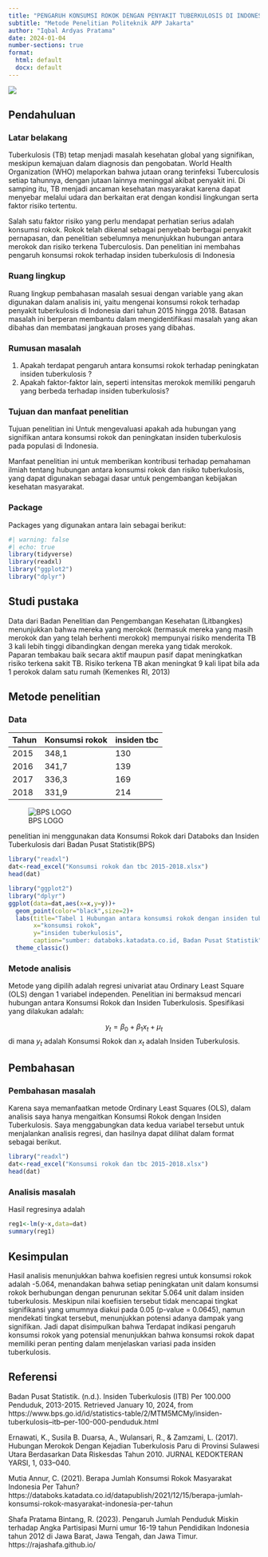---
title: "PENGARUH KONSUMSI ROKOK DENGAN PENYAKIT TUBERKULOSIS DI INDONESIA"
subtitle: "Metode Penelitian Politeknik APP Jakarta"
author: "Iqbal Ardyas Pratama"
date: 2024-01-04
number-sections: true
format:
  html: default
  docx: default
---
![](poltekapp.jpg)


## Pendahuluan

### Latar belakang

Tuberkulosis (TB) tetap menjadi masalah kesehatan global yang signifikan, meskipun kemajuan dalam diagnosis dan pengobatan. World Health Organization (WHO) melaporkan bahwa jutaan orang terinfeksi Tuberculosis setiap tahunnya, dengan jutaan lainnya meninggal akibat penyakit ini. Di samping itu, TB menjadi ancaman kesehatan masyarakat karena dapat menyebar melalui udara dan berkaitan erat dengan kondisi lingkungan serta faktor risiko tertentu.

Salah satu faktor risiko yang perlu mendapat perhatian serius adalah konsumsi rokok. Rokok telah dikenal sebagai penyebab berbagai penyakit pernapasan, dan penelitian sebelumnya menunjukkan hubungan antara merokok dan risiko terkena Tuberculosis. Dan penelitian ini membahas pengaruh konsumsi rokok terhadap insiden tuberkulosis di Indonesia

### Ruang lingkup

Ruang lingkup pembahasan masalah sesuai dengan variable yang akan digunakan dalam analisis ini, yaitu mengenai konsumsi rokok terhadap penyakit tuberkulosis di Indonesia dari tahun 2015 hingga 2018. Batasan masalah ini berperan membantu dalam mengidentifikasi masalah yang akan dibahas dan membatasi jangkauan proses yang dibahas.

### Rumusan masalah

1. Apakah terdapat pengaruh antara konsumsi rokok terhadap peningkatan insiden tuberkulosis ?
2. Apakah faktor-faktor lain, seperti intensitas merokok memiliki pengaruh yang berbeda terhadap insiden tuberkulosis?

### Tujuan dan manfaat penelitian

Tujuan penelitian ini Untuk mengevaluasi apakah ada hubungan yang signifikan antara konsumsi rokok dan peningkatan insiden tuberkulosis pada populasi di Indonesia.

Manfaat penelitian ini untuk memberikan kontribusi terhadap pemahaman ilmiah tentang hubungan antara konsumsi rokok dan risiko tuberkulosis, yang dapat digunakan sebagai dasar untuk pengembangan kebijakan kesehatan masyarakat.



### Package

Packages yang digunakan antara lain sebagai berikut:

```{r}
#| warning: false
#| echo: true
library(tidyverse)
library(readxl)
library("ggplot2")
library("dplyr")
```

## Studi pustaka

Data dari Badan Penelitian dan Pengembangan Kesehatan (Litbangkes) menunjukkan bahwa mereka yang merokok (termasuk mereka yang masih merokok dan yang telah berhenti merokok) mempunyai risiko menderita TB 3 kali lebih tinggi dibandingkan dengan mereka yang tidak merokok. Paparan tembakau baik secara aktif maupun pasif dapat meningkatkan risiko terkena sakit TB. Risiko terkena TB akan meningkat 9 kali lipat bila ada 1 perokok dalam satu rumah (Kemenkes RI, 2013)

## Metode penelitian

### Data

| Tahun  | Konsumsi rokok  | insiden tbc  |
|--------|-----------------|--------------|
| 2015   |     348,1       | 130          |
| 2016   |     341,7       | 139          |
| 2017   |     336,3       | 169          |
| 2018   |     331,9       | 214          |



![BPS LOGO](BPSLOGO.jpeg)

penelitian ini menggunakan data Konsumsi Rokok dari Databoks dan Insiden Tuberkulosis dari Badan Pusat Statistik(BPS)

```{r}
library("readxl")
dat<-read_excel("Konsumsi rokok dan tbc 2015-2018.xlsx")
head(dat)
```

```{r}
library("ggplot2")
library("dplyr")
ggplot(data=dat,aes(x=x,y=y))+
  geom_point(color="black",size=2)+
  labs(title="Tabel 1 Hubungan antara konsumsi rokok dengan insiden tuberkulosis",
       x="konsumsi rokok",
       y="insiden tuberkulosis",
       caption="sumber: databoks.katadata.co.id, Badan Pusat Statistik")+
  theme_classic()
```

### Metode analisis

Metode yang dipilih adalah regresi univariat atau Ordinary Least Square (OLS) dengan 1 variabel independen. Penelitian ini bermaksud mencari hubungan antara Konsumsi Rokok dan Insiden Tuberkulosis. Spesifikasi yang dilakukan adalah:

$$
y_{t}=\beta_0 + \beta_1 x_t+\mu_t
$$ di mana $y_t$ adalah Konsumsi Rokok dan $x_t$ adalah Insiden Tuberkulosis.

## Pembahasan

### Pembahasan masalah

Karena saya memanfaatkan metode Ordinary Least Squares (OLS), dalam analisis saya hanya mengaitkan Konsumsi Rokok dengan Insiden Tuberkulosis. Saya menggabungkan data kedua variabel tersebut untuk menjalankan analisis regresi, dan hasilnya dapat dilihat dalam format sebagai berikut.

```{r}
library("readxl")
dat<-read_excel("Konsumsi rokok dan tbc 2015-2018.xlsx")
head(dat)
```

### Analisis masalah

Hasil regresinya adalah

```{r}
reg1<-lm(y~x,data=dat)
summary(reg1)
```


## Kesimpulan

Hasil analisis menunjukkan bahwa koefisien regresi untuk konsumsi rokok adalah -5.064, menandakan bahwa setiap peningkatan unit dalam konsumsi rokok berhubungan dengan penurunan sekitar 5.064 unit dalam insiden tuberkulosis. Meskipun nilai koefisien tersebut tidak mencapai tingkat signifikansi yang umumnya diakui pada 0.05 (p-value = 0.0645), namun mendekati tingkat tersebut, menunjukkan potensi adanya dampak yang signifikan. Jadi dapat disimpulkan bahwa Terdapat indikasi pengaruh konsumsi rokok yang potensial menunjukkan bahwa konsumsi rokok dapat memiliki peran penting dalam menjelaskan variasi pada insiden tuberkulosis.


## Referensi
Badan Pusat Statistik. (n.d.). Insiden Tuberkulosis (ITB) Per 100.000 Penduduk, 2013-2015. Retrieved January 10, 2024, from https://www.bps.go.id/id/statistics-table/2/MTM5MCMy/insiden-tuberkulosis--itb--per-100-000-penduduk.html

Ernawati, K., Susila B. Duarsa, A., Wulansari, R., & Zamzami, L. (2017). Hubungan Merokok Dengan Kejadian Tuberkulosis Paru di Provinsi Sulawesi Utara Berdasarkan Data Riskesdas Tahun 2010. JURNAL KEDOKTERAN YARSI, 1, 033–040.

Mutia Annur, C. (2021). Berapa Jumlah Konsumsi Rokok Masyarakat Indonesia Per Tahun? https://databoks.katadata.co.id/datapublish/2021/12/15/berapa-jumlah-konsumsi-rokok-masyarakat-indonesia-per-tahun

Shafa Pratama Bintang, R. (2023). Pengaruh Jumlah Penduduk Miskin terhadap Angka Partisipasi Murni umur 16-19 tahun Pendidikan Indonesia tahun 2012 di Jawa Barat, Jawa Tengah, dan Jawa Timur. https://rajashafa.github.io/





